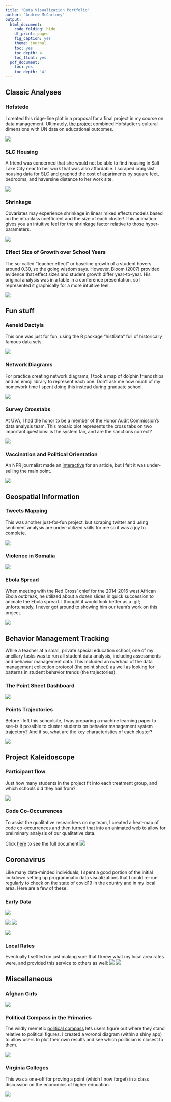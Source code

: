 ---
title: "Data Visualization Portfolio"
author: "Andrew McCartney"
output:   
  html_document:
    code_folding: hide
    df_print: paged
    fig_caption: yes
    theme: journal
    toc: yes
    toc_depth: 4
    toc_float: yes
  pdf_document:
    toc: yes
    toc_depth: '4'
---

## Classic Analyses

### Hofstede

I created this ridge-line plot in a proposal for a final project in my course on data management. Ultimately, [the project](https://github.com/McCartneyAC/Hofstede) combined Hofstadter's cultural dimensions with UN data on educational outcomes. 

![](portfolio_images\\hoftstede.jpg)

### SLC Housing

A friend was concerned that she would not be able to find housing in Salt Lake City near to her work that was also affordable. I scraped craigslist housing data for SLC and graphed the cost of apartments by square feet, bedrooms, and haversine distance to her work site. 

![](portfolio_images\\slc.jpg)


### Shrinkage

Covariates may experience shrinkage in linear mixed effects models based on the intraclass coefficient and the size of each cluster! This animation gives you an intuitive feel for the shrinkage factor relative to those hyper-parameters. 

![](portfolio_images\\shrinkage.gif)

### Effect Size of Growth over School Years 

The so-called "teacher effect" or baseline growth of a student hovers around 0.30, so the going wisdom says. However, Bloom (2007) provided evidence that effect sizes and student growth differ year-to-year. His original analysis was in a table in a conference presentation, so I represented it graphically for a more intuitive feel. 

![](portfolio_images\\hbloom2007.jpeg)

## Fun stuff

### Aeneid Dactyls

This one was just for fun, using the R package "histData" full of historically famous data sets. 

![](portfolio_images\\dactyls.png)

### Network Diagrams

For practice creating network diagrams, I took a map of dolphin friendships and an emoji library to represent each one. Don't ask me how much of my homework time I spent doing this instead during graduate school.  

![](portfolio_images\\fishpond.jpeg)

### Survey Crosstabs

At UVA, I had the honor to be a member of the Honor Audit Commission's data analysis team. This mosaic plot represents the cross tabs on two important questions: is the system fair, and are the sanctions correct? 

![](portfolio_images\\questions13 and 14.jpeg)

### Vaccination and Political Orientation

An NPR journalist made an [interactive](https://www.npr.org/2021/06/09/1004430257/theres-a-stark-red-blue-divide-when-it-comes-to-states-vaccination-rates) for an article, but I felt it was under-selling the main point. 

![](portfolio_images\\vax_rates.png)


## Geospatial Information


### Tweets Mapping

This was another just-for-fun project, but scraping twitter and using sentiment analysis are under-utilized skills for me so it was a joy to complete. 

![](portfolio_images\\tweets_shutdown_map.png)

### Violence in Somalia

![](portfolio_images\\Greater_Somalia_2017.png)

### Ebola Spread

When meeting with the Red Cross' chief for the 2014-2016 west African Ebola outbreak, he utilized about a dozen slides in quick succession to animate the Ebola spread. I thought it would look better as a .gif; unfortunately, I never got around to showing him our team's work on this project.


![](portfolio_images\\ebola.gif)

## Behavior Management Tracking

While a teacher at a small, private special education school, one of my ancillary tasks was to run all student data analysis, including assessments and behavior management data. This included an overhaul of the data management collection protocol (the point sheet) as well as looking for patterns in student behavior trends (the trajectories). 

### The Point Sheet Dashboard

![](portfolio_images\\fig1.png)

### Points Trajectories

Before I left this schoolsite, I was preparing a machine learning paper to see--is it possible to cluster students on behavior management system trajectory? And if so, what are the key characteristics of each cluster? 

![](portfolio_images\\fig2.png)

## Project Kaleidoscope

### Participant flow

Just how many students in the project fit into each treatment group, and which schools did they hail from? 

![](portfolio_images\\idalluvial2.jpeg)


### Code Co-Occurrences

To assist the qualitative researchers on my team, I created a heat-map of code co-occurrences and then turned that into an animated web to allow for preliminary analysis of our qualitative data. 

Click [here](portfolio_images\\codecooccurrence2016v2.html) to see the full document
![](portfolio_images\\codeoccurrenceintro.jpeg)


## Coronavirus

Like many data-minded individuals, I spent a good portion of the initial lockdown setting up programmatic data visualizations that I could re-run regularly to check on the state of covid19 in the country and in my local area. Here are a few of these. 

### Early Data
![](portfolio_images\\crossnational.gif)

![](portfolio_images\\us_it_animation.gif)
![](portfolio_images\\unknown_pleasures.png)

![](portfolio_images\\covid_us.png)

### Local Rates
Eventually I settled on just making sure that I knew what my local area rates were, and provided this service to others as well:
![](portfolio_images\\ithaca_jenni_1.jpg)
![](portfolio_images\\nova_ridgeline.png)



## Miscellaneous

### Afghan Girls

![](portfolio_images\\afghan_missing_school.png)

### Political Compass in the Primaries

The wildly memetic [political compass](https://www.politicalcompass.org) lets users figure out where they stand relative to political figures. I created a voronoi diagram (within a shiny app) to allow users to plot their own results and see which politician is closest to them. 

![](portfolio_images\\voronoi.png)

### Virginia Colleges

This was a one-off for proving a point (which I now forget) in a class discussion on the economics of higher education. 

![](portfolio_images\\va_rates.jpeg)